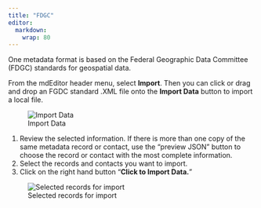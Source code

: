 ```yaml
---
title: "FDGC"
editor: 
  markdown: 
    wrap: 80
---
```


One metadata format is based on the Federal Geographic Data Committee
(FDGC) standards for geospatial data. 

From the mdEditor header menu, select **Import**. Then you can click or drag and drop an FGDC 
standard .XML file onto the **Import Data** button to import a local file.

![Import Data](/assets/mdjson_import_data.png)

1.  Review the selected information. If there is more than one copy of the same
    metadata record or contact, use the "preview JSON" button to choose the
    record or contact with the most complete information.
2.  Select the records and contacts you want to import.
3.  Click on the right hand button “**Click to Import Data.**”

![Selected records for import](/assets/mdjson_import_data_button.png)

